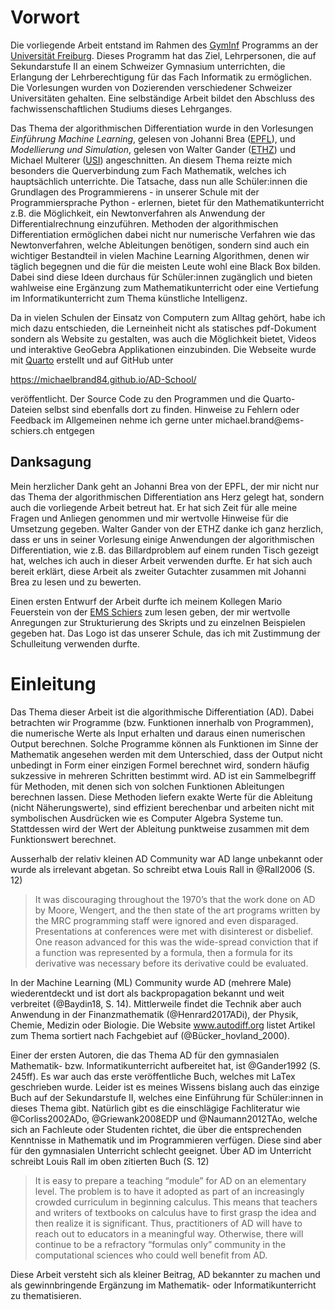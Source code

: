 # Vorwort {.unnumbered}

Die vorliegende Arbeit entstand im Rahmen des [GymInf](https://www.unifr.ch/gyminf/de/) Programms an der [Universität Freiburg](https://www.unifr.ch/home/de/). Dieses Programm hat das Ziel, Lehrpersonen, die auf Sekundarstufe II an einem Schweizer Gymnasium unterrichten, die Erlangung der Lehrberechtigung für das Fach Informatik zu ermöglichen. Die Vorlesungen wurden von Dozierenden verschiedener Schweizer Universitäten gehalten. Eine selbständige Arbeit bildet den Abschluss des fachwissenschaftlichen Studiums dieses Lehrganges.

Das Thema der algorithmischen Differentiation wurde in den Vorlesungen *Einführung Machine Learning*, gelesen von Johanni Brea ([EPFL](https://people.epfl.ch/johanni.brea)), und *Modellierung und Simulation*, gelesen von Walter Gander ([ETHZ](https://people.inf.ethz.ch/gander/)) und Michael Multerer ([USI](https://search.usi.ch/en/people/339699228dd35e95e8bb3c002edca90f/multerer-michael)) angeschnitten. An diesem Thema reizte mich besonders die Querverbindung zum Fach Mathematik, welches ich hauptsächlich unterrichte. Die Tatsache, dass nun alle Schüler:innen die Grundlagen des Programmierens - in unserer Schule mit der Programmiersprache Python - erlernen, bietet für den Mathematikunterricht z.B. die Möglichkeit, ein Newtonverfahren als Anwendung der Differentialrechnung einzuführen. Methoden der algorithmischen Differentiation ermöglichen dabei nicht nur numerische Verfahren wie das Newtonverfahren, welche Ableitungen benötigen, sondern sind auch ein wichtiger Bestandteil in vielen Machine Learning Algorithmen, denen wir täglich begegnen und die für die meisten Leute wohl eine Black Box bilden. Dabei sind diese Ideen durchaus für Schüler:innen zugänglich und bieten wahlweise eine Ergänzung zum Mathematikunterricht oder eine Vertiefung im Informatikunterricht zum Thema künstliche Intelligenz. 

Da in vielen Schulen der Einsatz von Computern zum Alltag gehört, habe ich mich dazu entschieden, die Lerneinheit nicht als statisches pdf-Dokument sondern als Website zu gestalten, was auch die Möglichkeit bietet, Videos und interaktive GeoGebra Applikationen einzubinden. Die Webseite wurde mit [Quarto](https://quarto.org/) erstellt und auf GitHub unter

[https://michaelbrand84.github.io/AD-School/](https://michaelbrand84.github.io/AD-School/) 

veröffentlicht. Der Source Code zu den Programmen und die Quarto-Dateien selbst sind ebenfalls dort zu finden. 
Hinweise zu Fehlern oder Feedback im Allgemeinen nehme ich gerne unter michael.brand\@ems-schiers.ch entgegen


## Danksagung {.unnumbered}
Mein herzlicher Dank geht an Johanni Brea von der EPFL, der mir nicht nur das Thema der algorithmischen Differentiation ans Herz gelegt hat, sondern auch die vorliegende Arbeit betreut hat. Er hat sich Zeit für alle meine Fragen und Anliegen genommen und mir wertvolle Hinweise für die Umsetzung gegeben. Walter Gander von der ETHZ danke ich ganz herzlich, dass er uns in seiner Vorlesung einige Anwendungen der algorithmischen Differentiation, wie z.B. das Billardproblem auf einem runden Tisch gezeigt hat, welches ich auch in dieser Arbeit verwenden durfte. Er hat sich auch bereit erklärt, diese Arbeit als zweiter Gutachter zusammen mit Johanni Brea zu lesen und zu bewerten. 

Einen ersten Entwurf der Arbeit durfte ich meinem Kollegen Mario Feuerstein von der [EMS Schiers](https://ems-schiers.ch/) zum lesen geben, der mir wertvolle Anregungen zur Strukturierung des Skripts und zu einzelnen Beispielen gegeben hat. Das Logo ist das unserer Schule, das ich mit Zustimmung der Schulleitung verwenden durfte.


# Einleitung {.unnumbered}
Das Thema dieser Arbeit ist die algorithmische Differentiation (AD). Dabei betrachten wir Programme (bzw. Funktionen innerhalb von Programmen), die numerische Werte als Input erhalten und daraus einen numerischen Output berechnen. Solche Programme können als Funktionen im Sinne der Mathematik angesehen werden mit dem Unterschied, dass der Output nicht unbedingt in Form einer einzigen Formel berechnet wird, sondern häufig sukzessive in mehreren Schritten bestimmt wird. AD ist ein Sammelbegriff für Methoden, mit denen sich von solchen Funktionen Ableitungen berechnen lassen. Diese Methoden liefern exakte Werte für die Ableitung (nicht Näherungswerte), sind effizient berechenbar und arbeiten nicht mit symbolischen Ausdrücken wie es Computer Algebra Systeme tun. Stattdessen wird der Wert der Ableitung punktweise zusammen mit dem Funktionswert berechnet.

Ausserhalb der relativ kleinen AD Community war AD lange unbekannt oder wurde als irrelevant abgetan. So schreibt etwa Louis Rall in @Rall2006 (S. 12)

> It was discouraging throughout the 1970’s that the work done on AD by Moore, Wengert, and the then state of the art programs written by the MRC programming staff were ignored and even disparaged. Presentations at conferences were met with disinterest or disbelief. One reason advanced for this was the wide-spread conviction that if a function was represented by a formula, then a formula for its derivative was necessary before its derivative could be evaluated.

In der Machine Learning (ML) Community wurde AD (mehrere Male) wiederentdeckt und ist dort als backpropagation bekannt und weit verbreitet (@Baydin18, S. 14). Mittlerweile findet die Technik aber auch Anwendung in der Finanzmathematik (@Henrard2017ADi), der Physik, Chemie, Medizin oder Biologie. Die Website [www.autodiff.org](https://autodiff.org/?module=Applications) listet Artikel zum Thema sortiert nach Fachgebiet auf (@Bücker_hovland_2000). 

Einer der ersten Autoren, die das Thema AD für den gymnasialen Mathematik- bzw. Informatikunterricht aufbereitet hat, ist @Gander1992 (S. 245ff). Es war auch das erste veröffentliche Buch, welches mit LaTex geschrieben wurde. Leider ist es meines Wissens bislang auch das einzige Buch auf der Sekundarstufe II, welches eine Einführung für Schüler:innen in dieses Thema gibt. Natürlich gibt es die einschlägige Fachliteratur wie @Corliss2002ADo, @Griewank2008EDP und @Naumann2012TAo, welche sich an Fachleute oder Studenten richtet, die über die entsprechenden Kenntnisse in Mathematik und im Programmieren verfügen. Diese sind aber für den gymnasialen Unterricht schlecht geeignet. Über AD im Unterricht schreibt Louis Rall im oben zitierten Buch (S. 12)

> It is easy to prepare a teaching “module” for AD on an elementary level. The problem is to have it adopted as part of an increasingly crowded curriculum in beginning calculus. This means that teachers and writers of textbooks on calculus have to first grasp the idea and then realize it is significant. Thus, practitioners of AD will have to reach out to educators in a meaningful way. Otherwise, there will continue to be a refractory “formulas only” community in the computational sciences who could well benefit from AD.

Diese Arbeit versteht sich als kleiner Beitrag, AD bekannter zu machen und als gewinnbringende Ergänzung im Mathematik- oder Informatikunterricht zu thematisieren.

